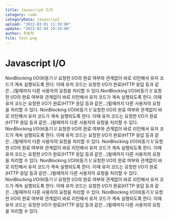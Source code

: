 ```yaml
---
title: Javascript I/O
category: code
categoryData: javascript
upload: "2022-02-01 11:39:00"
update: "2022-02-04 19:19:00"
author: 최동혁
file: test.png
---
```


# Javascript I/O

NonBlocking I/O(비동기 I/ 요청한 I/O의 완료 여부와 관계없이 바로 리턴해서 유저 코드가 계속 실행되도록 한다. 이때 유저 코드는 요청한 I/O가 완료(HTTP 응답 등과 같은...)될때까지 다른 사용자의 요청을 처리할 수 있다.NonBlocking I/O(비동기 I/ 요청한 I/O의 완료 여부와 관계없이 바로 리턴해서 유저 코드가 계속 실행되도록 한다. 이때 유저 코드는 요청한 I/O가 완료(HTTP 응답 등과 같은...)될때까지 다른 사용자의 요청을 처리할 수 있다.
NonBlocking I/O(비동기 I/ 요청한 I/O의 완료 여부와 관계없이 바로 리턴해서 유저 코드가 계속 실행되도록 한다. 이때 유저 코드는 요청한 I/O가 완료(HTTP 응답 등과 같은...)될때까지 다른 사용자의 요청을 처리할 수 있다.
NonBlocking I/O(비동기 I/ 요청한 I/O의 완료 여부와 관계없이 바로 리턴해서 유저 코드가 계속 실행되도록 한다. 이때 유저 코드는 요청한 I/O가 완료(HTTP 응답 등과 같은...)될때까지 다른 사용자의 요청을 처리할 수 있다.
NonBlocking I/O(비동기 I/ 요청한 I/O의 완료 여부와 관계없이 바로 리턴해서 유저 코드가 계속 실행되도록 한다. 이때 유저 코드는 요청한 I/O가 완료(HTTP 응답 등과 같은...)될때까지 다른 사용자의 요청을 처리할 수 있다.
NonBlocking I/O(비동기 I/ 요청한 I/O의 완료 여부와 관계없이 바로 리턴해서 유저 코드가 계속 실행되도록 한다. 이때 유저 코드는 요청한 I/O가 완료(HTTP 응답 등과 같은...)될때까지 다른 사용자의 요청을 처리할 수 있다.
NonBlocking I/O(비동기 I/ 요청한 I/O의 완료 여부와 관계없이 바로 리턴해서 유저 코드가 계속 실행되도록 한다. 이때 유저 코드는 요청한 I/O가 완료(HTTP 응답 등과 같은...)될때까지 다른 사용자의 요청을 처리할 수 있다.
NonBlocking I/O(비동기 I/ 요청한 I/O의 완료 여부와 관계없이 바로 리턴해서 유저 코드가 계속 실행되도록 한다. 이때 유저 코드는 요청한 I/O가 완료(HTTP 응답 등과 같은...)될때까지 다른 사용자의 요청을 처리할 수 있다.
